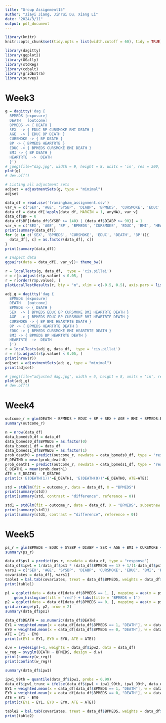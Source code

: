 ```yaml
---
title: "Group Assignment15"
author: "Jiayi Jiang, Jinrui Du, Xiang Li"
date: "2024/3/11"
output: pdf_document
---
```

```r
library(knitr)
knitr::opts_chunk$set(tidy.opts = list(width.cutoff = 60), tidy = TRUE)
```
```r
library(dagitty)
library(ggplot2)
library(GGally)
library(stdReg)
library(cobalt)
library(gridExtra)
library(survey)
```
# Week3
```r
g = dagitty('dag {
  BPMEDS [exposure]
  DEATH   [outcome]
  BPMEDS -> { DEATH }
  SEX  -> { EDUC BP CURSMOKE BMI DEATH }
  AGE  -> { EDUC BP DEATH }
  CURSMOKE -> { BP DEATH }
  BP -> { BPMEDS HEARTRTE }
  EDUC -> { BPMEDS CURSMOKE BMI DEATH }
  BMI -> { BP DEATH }
  HEARTRTE  ->  DEATH
  }')
# jpeg(file="dag.jpg", width = 9, height = 8, units = 'in', res = 300, quality = 100)
plot(g)
# dev.off()
```
```r
# Listing all adjustment sets
adjset = adjustmentSets(g, type = "minimal")
adjset
```
```r
data_df = read.csv('framingham_assignment.csv')
var_v = c('SEX', 'AGE', 'SYSBP', 'DIABP', 'BPMEDS', 'CURSMOKE', 'EDUC', 'BMI', 'HEARTRTE', 'DEATH')
data_df = data_df[!apply(data_df, MARGIN = 1, anyNA), var_v]
data_df$BP = 0
data_df$BP[(data_df$SYSBP >= 140) | (data_df$DIABP >= 90)] = 1
var_v = c('SEX', 'AGE', 'BP', 'BPMEDS', 'CURSMOKE', 'EDUC', 'BMI', 'HEARTRTE', 'DEATH')
print(summary(data_df))
for (c in c('SEX', 'BPMEDS', 'CURSMOKE', 'EDUC', 'DEATH', 'BP')){
  data_df[, c] = as.factor(data_df[, c])
}
print(summary(data_df))
```
```r
# Inspect data
ggpairs(data = data_df[, var_v])+ theme_bw()
```
```r
r = localTests(g, data_df,  type = 'cis.pillai')
r = r[p.adjust(r$p.value) < 0.05, ]
r = r[order(r$p.value), ]
plotLocalTestResults(r, bty = "n", xlim = c(-0.5, 0.5), axis.pars = list(las = 1, lty = 0))
```
```r
adj_g = dagitty('dag {
  BPMEDS [exposure]
  DEATH   [outcome]
  BPMEDS -> { DEATH }
  SEX  -> { BPMEDS EDUC BP CURSMOKE BMI HEARTRTE DEATH }
  AGE  -> { BPMEDS EDUC BP CURSMOKE BMI HEARTRTE DEATH }
  CURSMOKE -> { BP BMI HEARTRTE DEATH }
  BP -> { BPMEDS HEARTRTE DEATH }
  EDUC -> { BPMEDS CURSMOKE BMI HEARTRTE DEATH }
  BMI -> { BPMEDS BP HEARTRTE DEATH }
  HEARTRTE  ->  DEATH
  }')
r = localTests(adj_g, data_df,  type = 'cis.pillai')
r = r[p.adjust(r$p.value) < 0.05, ]
print(nrow(r))
adjset = adjustmentSets(adj_g, type = "minimal")
print(adjset)
```
```r
# jpeg(file="adjusted dag.jpg", width = 9, height = 8, units = 'in', res = 300, quality = 100)
plot(adj_g)
# dev.off()
```
# Week4
```r
outcome_r = glm(DEATH ~ BPMEDS + EDUC + BP + SEX + AGE + BMI + BPMEDS:EDUC + BPMEDS:BP + BPMEDS:SEX + BPMEDS:AGE + BPMEDS:BMI, data = data_df, family = 'binomial')
summary(outcome_r)
```
```r
n = nrow(data_df)
data_bpmeds0_df = data_df
data_bpmeds0_df$BPMEDS = as.factor(0)
data_bpmeds1_df = data_df
data_bpmeds1_df$BPMEDS = as.factor(1)
prob_death0 = predict(outcome_r, newdata = data_bpmeds0_df, type = 'response')
E_DEATH0 = mean(prob_death0)
prob_death1 = predict(outcome_r, newdata = data_bpmeds1_df, type = 'response')
E_DEATH1 = mean(prob_death1)
ATE = E_DEATH1 - E_DEATH0
print(c('E(DEATH(1))'=E_DEATH1, 'E(DEATH(0))'=E_DEATH0, ATE=ATE))
```
```r
std = stdGlm(fit = outcome_r, data = data_df, X = "BPMEDS")
print(summary(std))
print(summary(std, contrast = "difference", reference = 0))
```
```r
std1 = stdGlm(fit = outcome_r, data = data_df, X = "BPMEDS", subsetnew = BPMEDS == 1)
print(summary(std1))
print(summary(std1, contrast = "difference", reference = 0))
```
# Week5
```r
ps_r = glm(BPMEDS ~ EDUC + SYSBP + DIABP + SEX + AGE + BMI + CURSMOKE + HEARTRTE, data = data_df, family = 'binomial')
summary(ps_r)
```

```r
data_df$ps1 = predict(ps_r, newdata = data_df, type = "response")
data_df$ipw1 = 1/data_df$ps1 * (data_df$BPMEDS == 1) + 1/(1-data_df$ps1) * (data_df$BPMEDS == 0)
vars1 = c('SEX', 'AGE', 'SYSBP', 'DIABP', 'CURSMOKE', 'EDUC', 'BMI', 'HEARTRTE')
covariates = data_df[, vars1]
table1 = bal.tab(covariates, treat = data_df$BPMEDS, weights = data_df$ipw1, method = "weighting", un = TRUE)
print(table1)
```
```r
p1 = ggplot(data = data_df[data_df$BPMEDS == 1, ], mapping = aes(x = ps1)) +
    geom_histogram(fill = 'red') + labs(title = 'BPMEDS = 1')
p2 = ggplot(data = data_df[data_df$BPMEDS == 0, ], mapping = aes(x = ps1)) + geom_histogram(fill = 'blue') + labs(title = 'BPMEDS = 0')
grid.arrange(p1, p2, nrow = 2)
summary(data_df$ps1)
```
```r
data_df$DEATH = as.numeric(data_df$DEATH)
EY1 = weighted.mean(x = data_df[data_df$BPMEDS == 1, "DEATH"], w = data_df[data_df$BPMEDS == 1, "ipw1"])
EY0 = weighted.mean(x = data_df[data_df$BPMEDS == 0, "DEATH"], w = data_df[data_df$BPMEDS == 0, "ipw1"])
ATE = EY1 - EY0
print(c(EY1 = EY1, EY0 = EY0, ATE = ATE))
```
```r
d.w = svydesign(~1, weights = data_df$ipw2, data = data_df)
w_reg = svyglm(DEATH ~ BPMEDS, design = d.w)
print(summary(w_reg))
print(confint(w_reg))
```
```r
summary(data_df$ipw1)
```
```r
ipw1_99th = quantile(data_df$ipw1, probs = 0.99)
data_df$ipw1_trunc = ifelse(data_df$ipw1 > ipw1_99th, ipw1_99th, data_df$ipw1)
EY1 = weighted.mean(x = data_df[data_df$BPMEDS == 1, "DEATH"], w = data_df[data_df$BPMEDS == 1, "ipw1_trunc"])
EY0 = weighted.mean(x = data_df[data_df$BPMEDS == 0, "DEATH"], w = data_df[data_df$BPMEDS == 0, "ipw1_trunc"])
ATE = EY1 - EY0
print(c(EY1 = EY1, EY0 = EY0, ATE = ATE))
```
```r
table2 = bal.tab(covariates, treat = data_df$BPMEDS, weights = data_df$ipw1_trunc, method = "weighting", un = TRUE)
print(table2)
```
